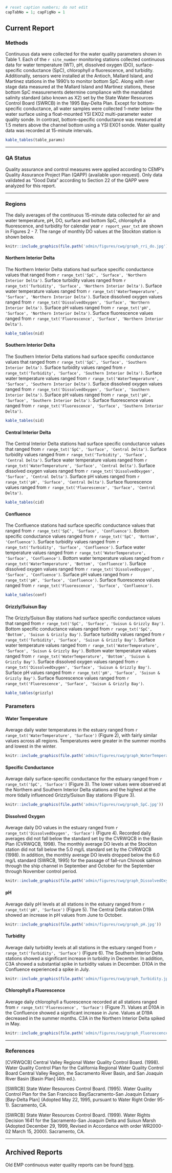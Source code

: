 ```r
# reset caption numbers; do not edit
capTabNo = 1; capFigNo = 1
```

## Current Report {#cwq-report}

### Methods

Continuous data were collected for the water quality parameters shown in Table 1. Each of the `r site_number` monitoring stations collected continuous data for water temperature (WT), pH, dissolved oxygen (DO), surface-specific conductance (SpC), chlorophyll *a* fluorescence, and turbidity. Additionally, sensors were installed at the Antioch, Mallard Island, and Martinez stations in the 1990's to monitor bottom SpC. Along with river stage data measured at the Mallard Island and Martinez stations, these bottom SpC measurements determine compliance with the mandated salinity standard (also known as X2) set by the State Water Resources Control Board (SWRCB) in the 1995 Bay-Delta Plan. Except for bottom-specific conductance, all water samples were collected 1-meter below the water surface using a float-mounted YSI EXO2 multi-parameter water quality sonde. In contrast, bottom-specific conductance was measured at 1.5 meters above the channel bottom using a YSI EXO1 sonde. Water quality data was recorded at 15-minute intervals.

```r
kable_tables(table_params)
```

------------------------------------------------------------------------

### QA Status

Quality assurance and control measures were applied according to CEMP's Quality Assurance Project Plan (QAPP) (available upon request). Only data validated as "Good Data" according to Section 22 of the QAPP were analyzed for this report.

------------------------------------------------------------------------

### Regions

The daily averages of the continuous 15-minute data collected for air and water temperature, pH, DO, surface and bottom SpC, chlorophyll a fluorescence, and turbidity for calendar year `r report_year_txt` are shown in Figures 2 - 7. The range of monthly DO values at the Stockton station is shown below.

```r
knitr::include_graphics(file.path('admin/figures/cwq/graph_rri_do.jpg'))
```

#### Northern Interior Delta

The Northern Interior Delta stations had surface specific conductance values that ranged from `r range_txt('SpC', 'Surface', 'Northern Interior Delta')`. Surface turbidity values ranged from `r range_txt('Turbidity', 'Surface', 'Northern Interior Delta')`. Surface water temperature values ranged from `r range_txt('WaterTemperature', 'Surface', 'Northern Interior Delta')`. Surface dissolved oxygen values ranged from `r range_txt('DissolvedOxygen', 'Surface', 'Northern Interior Delta')`. Surface pH values ranged from `r range_txt('pH', 'Surface', 'Northern Interior Delta')`. Surface fluorescence values ranged from `r range_txt('Fluorescence', 'Surface', 'Northern Interior Delta')`.

```r
kable_tables(nid)
```

#### Southern Interior Delta

The Southern Interior Delta stations had surface specific conductance values that ranged from `r range_txt('SpC', 'Surface', 'Southern Interior Delta')`. Surface turbidity values ranged from `r range_txt('Turbidity', 'Surface', 'Southern Interior Delta')`. Surface water temperature values ranged from `r range_txt('WaterTemperature', 'Surface', 'Southern Interior Delta')`. Surface dissolved oxygen values ranged from `r range_txt('DissolvedOxygen', 'Surface', 'Southern Interior Delta')`. Surface pH values ranged from `r range_txt('pH', 'Surface', 'Southern Interior Delta')`. Surface fluorescence values ranged from `r range_txt('Fluorescence', 'Surface', 'Southern Interior Delta')`.

```r
kable_tables(sid)
```

#### Central Interior Delta

The Central Interior Delta stations had surface specific conductance values that ranged from `r range_txt('SpC', 'Surface', 'Central Delta')`. Surface turbidity values ranged from `r range_txt('Turbidity', 'Surface', 'Central Delta')`. Surface water temperature values ranged from `r range_txt('WaterTemperature', 'Surface', 'Central Delta')`. Surface dissolved oxygen values ranged from `r range_txt('DissolvedOxygen', 'Surface', 'Central Delta')`. Surface pH values ranged from `r range_txt('pH', 'Surface', 'Central Delta')`. Surface fluorescence values ranged from `r range_txt('Fluorescence', 'Surface', 'Central Delta')`.

```r
kable_tables(cid)
```

#### Confluence

The Confluence stations had surface specific conductance values that ranged from `r range_txt('SpC', 'Surface', 'Confluence')`. Bottom specific conductance values ranged from `r range_txt('SpC', 'Bottom', 'Confluence')`. Surface turbidity values ranged from `r range_txt('Turbidity', 'Surface', 'Confluence')`. Surface water temperature values ranged from `r range_txt('WaterTemperature', 'Surface', 'Confluence')`. Bottom water temperature values ranged from `r range_txt('WaterTemperature', 'Bottom', 'Confluence')`. Surface dissolved oxygen values ranged from `r range_txt('DissolvedOxygen', 'Surface', 'Confluence')`. Surface pH values ranged from `r range_txt('pH', 'Surface', 'Confluence')`. Surface fluorescence values ranged from `r range_txt('Fluorescence', 'Surface', 'Confluence')`.

```r
kable_tables(conf)
```

#### Grizzly/Suisun Bay

The Grizzly/Suisun Bay stations had surface specific conductance values that ranged from `r range_txt('SpC', 'Surface', 'Suisun & Grizzly Bay')`. Bottom specific conductance values ranged from `r range_txt('SpC', 'Bottom', 'Suisun & Grizzly Bay')`. Surface turbidity values ranged from `r range_txt('Turbidity', 'Surface', 'Suisun & Grizzly Bay')`. Surface water temperature values ranged from `r range_txt('WaterTemperature', 'Surface', 'Suisun & Grizzly Bay')`. Bottom water temperature values ranged from `r range_txt('WaterTemperature', 'Bottom', 'Suisun & Grizzly Bay')`. Surface dissolved oxygen values ranged from `r range_txt('DissolvedOxygen', 'Surface', 'Suisun & Grizzly Bay')`. Surface pH values ranged from `r range_txt('pH', 'Surface', 'Suisun & Grizzly Bay')`. Surface fluorescence values ranged from `r range_txt('Fluorescence', 'Surface', 'Suisun & Grizzly Bay')`.

```r
kable_tables(grizzly)
```

### Parameters

#### Water Temperature

Average daily water temperatures in the estuary ranged from `r range_txt('WaterTemperature', 'Surface')` (Figure 2), with fairly similar values across all regions. Temperatures were greater in the summer months and lowest in the winter.

```r
knitr::include_graphics(file.path('admin/figures/cwq/graph_WaterTemperature.jpg'))
```

#### Specific Conductance

Average daily surface-specific conductance for the estuary ranged from `r range_txt('SpC', 'Surface')` (Figure 3). The lower values were observed at the Northern and Southern Interior Delta stations and the highest at the more tidally influenced Grizzly/Suisun Bay stations (Figure 3).

<!-- Bottom-specific conductance measured in `r report_year_txt` at D12A, D10A, and D6A stations exhibited seasonal patterns and ranges similar to the surface-specific conductance values. -->

```r
knitr::include_graphics(file.path('admin/figures/cwq/graph_SpC.jpg'))
```

#### Dissolved Oxygen

Average daily DO values in the estuary ranged from `r range_txt('DissolvedOxygen', 'Surface')` (Figure 4). Recorded daily averages did not fall below the standard set by the CVRWQCB in the Basin Plan (CVRWQCB, 1998). The monthly average DO levels at the Stockton station did not fall below the 5.0 mg/L standard set by the CVRWQCB (1998). In addition, the monthly average DO levels dropped below the 6.0 mg/L standard (SWRCB, 1995) for the passage of fall-run Chinook salmon through the ship channel in September and October for the September through November control period.

```r
knitr::include_graphics(file.path('admin/figures/cwq/graph_DissolvedOxygen.jpg'))
```

#### pH

Average daily pH levels at all stations in the estuary ranged from `r range_txt('pH', 'Surface')` (Figure 5). The Central Delta station D19A showed an increase in pH values from June to October.

```r
knitr::include_graphics(file.path('admin/figures/cwq/graph_pH.jpg'))
```

#### Turbidity

Average daily turbidity levels at all stations in the estuary ranged from `r range_txt('Turbidity', 'Surface')` (Figure 6). The Southern Interior Delta stations showed a significant increase in turbidity in December. In addition, C3A showed a substantial spike in turbidity values in December. D10A in the Confluence experienced a spike in July.

```r
knitr::include_graphics(file.path('admin/figures/cwq/graph_Turbidity.jpg'))
```

#### Chlorophyll a Fluorescence

Average daily chlorophyll a fluorescence recorded at all stations ranged from `r range_txt('Fluorescence', 'Surface')` (Figure 7). Values at D10A in the Confluence showed a significant increase in June. Values at D19A decreased in the summer months. C3A in the Northern Interior Delta spiked in May.

```r
knitr::include_graphics(file.path('admin/figures/cwq/graph_Fluorescence.jpg'))
```

------------------------------------------------------------------------

### References

[CVRWQCB] Central Valley Regional Water Quality Control Board. (1998). Water Quality Control Plan for the California Regional Water Quality Control Board Central Valley Region, the Sacramento River Basin, and San Joaquin River Basin [Basin Plan] (4th ed.).

[SWRCB] State Water Resources Control Board. (1995). Water Quality Control Plan for the San Francisco Bay/Sacramento-San Joaquin Estuary [Bay-Delta Plan] (Adopted May 22, 1995, pursuant to Water Right Order 95-1). Sacramento, CA.

[SWRCB] State Water Resources Control Board. (1999). Water Rights Decision 1641 for the Sacramento-San Joaquin Delta and Suisun Marsh (Adopted December 29, 1999, Revised in Accordance with order WR2000-02 March 15, 2000). Sacramento, CA.

------------------------------------------------------------------------

## Archived Reports

Old EMP continuous water quality reports can be found [here](../admin/archive/c-wq).

